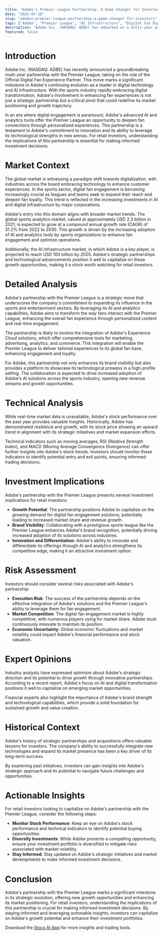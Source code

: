 ```yaml
---
title: "Adobe's Premier League Partnership: A Game Changer for Investors"
date: "2025-07-18"
slug: "adobes-premier-league-partnership-a-game-changer-for-investors"
tags: ["Adobe", "Premier League", "AI Infrastructure", "Digital Fan Experience", "Stock Market", "Investment", "Retail Investors", "Technology", "Market Trends", "Financial Analysis"]
description: "Adobe Inc. (NASDAQ: ADBE) has embarked on a multi-year partnership with the Premier League, serving as the Official Digital Fan Experience Partner. This collaboration is a strategic move that aligns with Adobe's growing influence in the AI infrastructure sector, positioning it as a must-watch stock for retail investors. Given Adobe's robust AI capabilities and increasing popularity among hedge funds, this partnership not only enhances its brand visibility but also leverages its technological prowess to foster fan engagement. This article delves into the partnership's implications for Adobe's stock, offering a comprehensive analysis of market trends, investment opportunities, and risk factors. Retail investors will find actionable insights into how to capitalize on this development, backed by expert opinions and historical comparisons. As the digital fan experience becomes increasingly central to sports and entertainment, Adobe's strategic positioning could lead to significant growth opportunities, making it a compelling addition to any investment portfolio."
featured: false
---
```


# Introduction
Adobe Inc. (NASDAQ: ADBE) has recently announced a groundbreaking multi-year partnership with the Premier League, taking on the role of the Official Digital Fan Experience Partner. This move marks a significant milestone in Adobe's continuing evolution as a leader in digital technology and AI infrastructure. With the sports industry rapidly embracing digital transformation, Adobe's involvement in enhancing fan experiences is not just a strategic partnership but a critical pivot that could redefine its market positioning and growth trajectory.

In an era where digital engagement is paramount, Adobe's advanced AI and analytics tools offer the Premier League an opportunity to deepen fan connections through personalized experiences. This partnership is a testament to Adobe's commitment to innovation and its ability to leverage its technological strengths in new arenas. For retail investors, understanding the implications of this partnership is essential for making informed investment decisions.

# Market Context
The global market is witnessing a paradigm shift towards digitalization, with industries across the board embracing technology to enhance customer experiences. In the sports sector, digital fan engagement is becoming increasingly crucial as leagues and teams seek to expand their reach and deepen fan loyalty. This trend is reflected in the increasing investments in AI and digital infrastructure by major corporations.

Adobe's entry into this domain aligns with broader market trends. The global sports analytics market, valued at approximately USD 2.3 billion in 2021, is expected to grow at a compound annual growth rate (CAGR) of 31.2% from 2022 to 2030. This growth is driven by the increasing adoption of AI and analytics tools by sports organizations to enhance fan engagement and optimize operations.

Additionally, the AI infrastructure market, in which Adobe is a key player, is projected to reach USD 100 billion by 2025. Adobe's strategic partnerships and technological advancements position it well to capitalize on these growth opportunities, making it a stock worth watching for retail investors.

# Detailed Analysis
Adobe's partnership with the Premier League is a strategic move that underscores the company's commitment to expanding its influence in the sports and entertainment sectors. By leveraging its AI and analytics capabilities, Adobe aims to transform the way fans interact with the Premier League, enhancing the overall fan experience through personalized content and real-time engagement.

The partnership is likely to involve the integration of Adobe's Experience Cloud solutions, which offer comprehensive tools for marketing, advertising, analytics, and commerce. This integration will enable the Premier League to deliver tailored experiences to its global fan base, enhancing engagement and loyalty.

For Adobe, this partnership not only enhances its brand visibility but also provides a platform to showcase its technological prowess in a high-profile setting. The collaboration is expected to drive increased adoption of Adobe's AI solutions across the sports industry, opening new revenue streams and growth opportunities.

# Technical Analysis
While real-time market data is unavailable, Adobe's stock performance over the past year provides valuable insights. Historically, Adobe has demonstrated resilience and growth, with its stock price showing an upward trend in alignment with its strategic initiatives and market expansion efforts.

Technical indicators such as moving averages, RSI (Relative Strength Index), and MACD (Moving Average Convergence Divergence) can offer further insights into Adobe's stock trends. Investors should monitor these indicators to identify potential entry and exit points, ensuring informed trading decisions.

# Investment Implications
Adobe's partnership with the Premier League presents several investment implications for retail investors:

- **Growth Potential**: The partnership positions Adobe to capitalize on the growing demand for digital fan engagement solutions, potentially leading to increased market share and revenue growth.
- **Brand Visibility**: Collaborating with a prestigious sports league like the Premier League enhances Adobe's brand recognition, potentially driving increased adoption of its solutions across industries.
- **Innovation and Differentiation**: Adobe's ability to innovate and differentiate its offerings through AI and analytics strengthens its competitive edge, making it an attractive investment option.

# Risk Assessment
Investors should consider several risks associated with Adobe's partnership:

- **Execution Risk**: The success of the partnership depends on the effective integration of Adobe's solutions and the Premier League's ability to leverage them for fan engagement.
- **Market Competition**: The digital fan engagement market is highly competitive, with numerous players vying for market share. Adobe must continuously innovate to maintain its position.
- **Economic Uncertainty**: Global economic fluctuations and market volatility could impact Adobe's financial performance and stock valuation.

# Expert Opinions
Industry analysts have expressed optimism about Adobe's strategic direction and its potential to drive growth through innovative partnerships. According to a recent report, Adobe's focus on AI and digital transformation positions it well to capitalize on emerging market opportunities.

Financial experts also highlight the importance of Adobe's brand strength and technological capabilities, which provide a solid foundation for sustained growth and value creation.

# Historical Context
Adobe's history of strategic partnerships and acquisitions offers valuable lessons for investors. The company's ability to successfully integrate new technologies and expand its market presence has been a key driver of its long-term success.

By examining past initiatives, investors can gain insights into Adobe's strategic approach and its potential to navigate future challenges and opportunities.

# Actionable Insights
For retail investors looking to capitalize on Adobe's partnership with the Premier League, consider the following steps:

- **Monitor Stock Performance**: Keep an eye on Adobe's stock performance and technical indicators to identify potential buying opportunities.
- **Diversify Investments**: While Adobe presents a compelling opportunity, ensure your investment portfolio is diversified to mitigate risks associated with market volatility.
- **Stay Informed**: Stay updated on Adobe's strategic initiatives and market developments to make informed investment decisions.

# Conclusion
Adobe's partnership with the Premier League marks a significant milestone in its strategic evolution, offering new growth opportunities and enhancing its market positioning. For retail investors, understanding the implications of this partnership is crucial for making informed investment decisions. By staying informed and leveraging actionable insights, investors can capitalize on Adobe's growth potential and enhance their investment portfolios.

Download the [Stocx AI App](https://stocx.co) for more insights and trading tools.